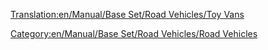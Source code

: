 [[Translation:en/Manual/Base Set/Road Vehicles/Toy Vans]]

{{en/RoadVehicle|name     = MightyMover Toy Van
  |img      = en/Manual/Base Set/Road Vehicles/MightyMover Toy.png
  |price    = £4,797 ($9,594)
  |speed    = 30 mph (48 km/h)
  |annual   = £421 ($842)
  |designed = 1935
  |life     = 15
  |capacity = 17 [[en/Manual/Base Set/Cargos/Toys]]
}}
{{en/RoadVehicle|name     = Powernaught Toy Van
  |img      = en/Manual/Base Set/Road Vehicles/Powernaught Toy.png
  |price    = £6,027 ($12,054)
  |speed    = 55 mph (88 km/h)
  |annual   = £787 ($1574)
  |designed = 1978
  |life     = 15
  |capacity = 19 [[en/Manual/Base Set/Cargos/Toys]]
}}
{{en/RoadVehicle|name     = Wizzow Toy Van
  |img      = en/Manual/Base Set/Road Vehicles/Wizzow Toy.png
  |price    = £6,437 ($12,874)
  |speed    = 70 mph (112 km/h)
  |annual   = £1,125 ($2,250)
  |designed = 2015
  |life     = 15
  |capacity = 22 [[en/Manual/Base Set/Cargos/Toys]]
}}
[[Category:en/Manual/Base Set/Road Vehicles/Road Vehicles]]